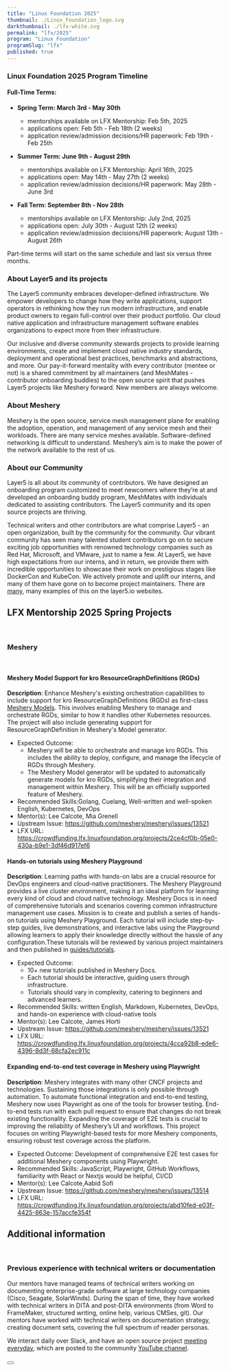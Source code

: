 ```yaml
---
title: "Linux Foundation 2025"
thumbnail: ./Linux_Foundation_logo.svg
darkthumbnail: ./lfx-white.svg
permalink: "lfx/2025"
program: "Linux Foundation"
programSlug: "lfx"
published: true
---
```



<ProgramsWrapper>

<LfxLogo alt="lfx_logo" class="lfx_logo"/>
<h3>Linux Foundation 2025 Program Timeline</h3>

<div>
  <h4><strong>Full-Time Terms:</strong></h4>
<ul>
    <li className="lfx-timeline_terms"><strong>Spring Term: March 3rd - May 30th</strong></li>
  <ul>
    <li>mentorships available on LFX Mentorship: Feb 5th, 2025</li>
    <li>applications open: Feb 5th - Feb 18th (2 weeks)</li>
    <li>application review/admission decisions/HR paperwork: Feb 19th - Feb 25th</li>
  </ul>
</ul>
<ul>
  <li className="lfx-timeline_terms"><strong>Summer Term: June 9th - August 29th</strong></li>
  <ul>
    <li>mentorships available on LFX Mentorship: April 16th, 2025</li>
    <li>applications open: May 14th - May 27th (2 weeks)</li>
    <li>application review/admission decisions/HR paperwork: May 28th - June 3rd</li>
  </ul>
</ul>
<ul>
  <li className="lfx-timeline_terms"><strong>Fall Term: September 8th - Nov 28th</strong></li>
  <ul>
    <li>mentorships available on LFX Mentorship: July 2nd, 2025</li>
    <li>applications open: July 30th - August 12th (2 weeks)</li>
    <li>application review/admission decisions/HR paperwork: August 13th - August 26th</li>
  </ul>
</ul>
Part-time terms will start on the same schedule and last six versus three months.
</div>

<h3>About Layer5 and its projects</h3>

<p>The Layer5 community embraces developer-defined infrastructure. We empower developers to change how they write applications, support operators in rethinking how they run modern infrastructure, and enable product owners to regain full-control over their product portfolio. Our cloud native application and infrastructure management software enables organizations to expect more from their infrastructure.</p>

<p>Our inclusive and diverse community stewards projects to provide learning environments, create and implement cloud native industry standards, deployment and operational best practices, benchmarks and abstractions, and more. Our pay-it-forward mentality with every contributor (mentee or not) is a shared commitment by all maintainers (and MeshMates - contributor onboarding buddies) to the open source spirit that pushes Layer5 projects like Meshery forward. New members are always welcome.</p>

<h3>About Meshery</h3>

<p>Meshery is the open source, service mesh management plane for enabling the adoption, operation, and management of any service mesh and their workloads. There are many service meshes available. Software-defined networking is difficult to understand. Meshery’s aim is to make the power of the network available to the rest of us.</p>

<h3>About our Community</h3>
 
Layer5 is all about <Link to="/community">its community</Link> of contributors. We have designed an onboarding program customized to <Link to="/community/newcomers">meet newcomers</Link> where they’re at and developed an onboarding buddy program, <Link to="/community/meshmates">MeshMates</Link> with individuals dedicated to assisting contributors. The Layer5 community and its open source projects are thriving.

Technical writers and other contributors are what comprise Layer5 - an open organization, built by the community for the community. Our vibrant community has seen many talented student contributors go on to secure exciting job opportunities with renowned technology companies such as Red Hat, Microsoft, and VMware, just to name a few. At Layer5, we have high expectations from our interns, and in return, we provide them with incredible opportunities to showcase their work on prestigious stages like DockerCon and KubeCon. We actively promote and uplift our interns, and many of them have gone on to become project maintainers. There are <a href="https://www.linkedin.com/company/layer5" rel="nofollow">many</a>, <Link to="https://layer5.io/blog/category/community">many examples</Link> of this on the layer5.io websites.


## LFX Mentorship 2025 Spring Projects
<br />

### Meshery
<br />

#### Meshery Model Support for kro ResourceGraphDefinitions (RGDs)

**Description**: Enhance Meshery's existing orchestration capabilities to include support for kro ResourceGraphDefinitions (RGDs) as first-class <a href="https://docs.meshery.io/concepts/logical/models">Meshery Models</a>. This involves enabling Meshery to manage and orchestrate RGDs, similar to how it handles other Kubernetes resources. The project will also include generating support for ResourceGraphDefinition in Meshery's Model generator.
- Expected Outcome: 
  - Meshery will be able to orchestrate and manage kro RGDs. This includes the ability to deploy, configure, and manage the lifecycle of RGDs through Meshery.
  - The Meshery Model generator will be updated to automatically generate models for kro RGDs, simplifying their integration and management within Meshery. This will be an officially supported feature of Meshery.
- Recommended Skills:Golang, Cuelang, Well-written and well-spoken English, Kubernetes, DevOps
- Mentor(s): <Link to="/community/members/lee-calcote">Lee Calcote</Link>, <Link to ="mailto:mia.grenell2337@gmail.com">Mia Grenell</Link>
- Upstream Issue: https://github.com/meshery/meshery/issues/13521
- LFX URL: https://crowdfunding.lfx.linuxfoundation.org/projects/2ce4cf0b-05e0-430a-b9e1-3df46d917ef6

#### Hands-on tutorials using Meshery Playground

**Description**: Learning paths with hands-on labs are a crucial resource for DevOps engineers and cloud-native practitioners. The Meshery Playground provides a live cluster environment, making it an ideal platform for learning every kind of cloud and cloud native technology. Meshery Docs is in need of comprehensive tutorials and scenarios covering common infrastructure management use cases. Mission is to create and publish a series of hands-on tutorials using Meshery Playground. Each tutorial will include step-by-step guides, live demonstrations, and interactive labs using the Playground allowing learners to apply their knowledge directly without the hassle of any configuration.These tutorials will be reviewed by various project maintainers and then published in <a href="https://docs.meshery.io/guides/tutorials">guides/tutorials</a>.
- Expected Outcome: 
  - 10+ new tutorials published in Meshery Docs.
  - Each tutorial should be interactive, guiding users through infrastructure.
  - Tutorials should vary in complexity, catering to beginners and advanced learners.
- Recommended Skills: written English, Markdown, Kubernetes, DevOps, and hands-on experience with cloud-native tools
- Mentor(s): <Link to="/community/members/lee-calcote">Lee Calcote</Link>, <Link to="mailto:james.horton2337@gmail.com">James Horti</Link>
- Upstream Issue:  https://github.com/meshery/meshery/issues/13521
- LFX URL: https://crowdfunding.lfx.linuxfoundation.org/projects/4cca92b8-ede6-4396-8d3f-68cfa2ec911c

#### Expanding end-to-end test coverage in Meshery using Playwright

**Description**:  Meshery integrates with many other CNCF projects and technologies. Sustaining those integrations is only possible through automation. To automate functional integration and end-to-end testing, Meshery now uses Playwright as one of the tools for browser testing. End-to-end tests run with each pull request to ensure that changes do not break existing functionality. Expanding the coverage of E2E tests is crucial to improving the reliability of Meshery’s UI and workflows. This project focuses on writing Playwright-based tests for more Meshery components, ensuring robust test coverage across the platform.
- Expected Outcome: Development of comprehensive E2E test cases for additional Meshery components using Playwright.
- Recommended Skills:  JavaScript, Playwright, GitHub Workflows, familiarity with React or Nextjs would be helpful, CI/CD
- Mentor(s): <Link to="/community/members/lee-calcote">Lee Calcote</Link>,<Link to = "/community/members/aabid-sofi">Aabid Sofi</Link>
- Upstream Issue: https://github.com/meshery/meshery/issues/13514
- LFX URL: https://crowdfunding.lfx.linuxfoundation.org/projects/abd10fed-e03f-4425-863e-157accfe354f

## Additional information
<br />

### Previous experience with technical writers or documentation

<p>Our mentors have managed teams of technical writers working on documenting enterprise-grade software at large technology companies (Cisco, Seagate, SolarWinds). During the span of time, they have worked with technical writers in DITA and post-DITA environments (from Word to FrameMaker, structured writing, online help, various CMSes, git). Our mentors have worked with technical writers on documentation strategy, creating document sets, covering the full spectrum of reader personas.</p>

We interact daily over Slack, and have an open source project [meeting everyday](https://layer5.io/community/calendar), which are posted to the community [YouTube channel](https://www.youtube.com/c/Layer5io?sub_confirmation=1).

<div className="apply-button">
  <h3>
    <Button
      primary
      title="Participate"
      url="https://slack.layer5.io"
      external={ true }
    />
  </h3>
</div>

</ProgramsWrapper>
